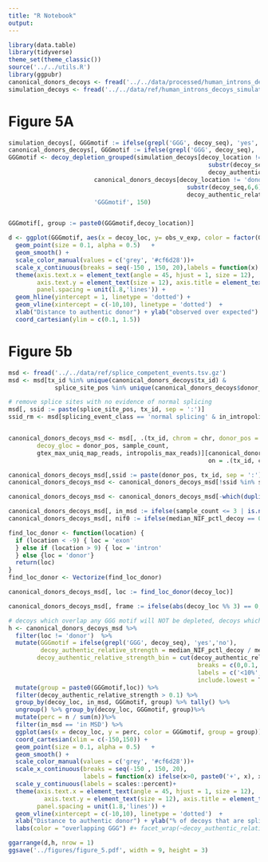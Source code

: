 ```yaml
---
title: "R Notebook"
output: 
---
```



```r
library(data.table)
library(tidyverse)
theme_set(theme_classic())
source('../../utils.R')
library(ggpubr)
canonical_donors_decoys <- fread('../../data/processed/human_introns_decoys.tsv.gz')
simulation_decoys <- fread('../../data/ref/human_introns_decoys_simulations.tsv.gz')

```

# Figure 5A
```r
simulation_decoys[, GGGmotif := ifelse(grepl('GGG', decoy_seq), 'yes','no')]
canonical_donors_decoys[, GGGmotif := ifelse(grepl('GGG', decoy_seq), 'yes','no')]
GGGmotif <- decoy_depletion_grouped(simulation_decoys[decoy_location != 'donor' & 
                                                        substr(decoy_seq,6,6) == 'T' &
                                                        decoy_authentic_relative_strength > 0.1], 
                        canonical_donors_decoys[decoy_location != 'donor' & 
                                                  substr(decoy_seq,6,6) == 'T' & 
                                                  decoy_authentic_relative_strength > 0.1], 
                        'GGGmotif', 150)


GGGmotif[, group := paste0(GGGmotif,decoy_location)]

d <- ggplot(GGGmotif, aes(x = decoy_loc, y= obs_v_exp, color = factor(GGGmotif), group = group))  +
  geom_point(size = 0.1, alpha = 0.5)   + 
  geom_smooth() +
  scale_color_manual(values = c('grey', '#cf6d28'))+ 
  scale_x_continuous(breaks = seq(-150 , 150, 20),labels = function(x) ifelse(x>0, paste0('+', x), x), expand = c(0, 0)) +
  theme(axis.text.x = element_text(angle = 45, hjust = 1, size = 12),
        axis.text.y = element_text(size = 12), axis.title = element_text(size = 12), 
        panel.spacing = unit(1.8,'lines')) +
  geom_hline(yintercept = 1, linetype = 'dotted') +
  geom_vline(xintercept = c(-10,10), linetype = 'dotted')  + 
  xlab("Distance to authentic donor") + ylab("observed over expected")  + labs(color = "overlapping GGG") +
  coord_cartesian(ylim = c(0.1, 1.5))
```


# Figure 5b

```r
msd <- fread('../../data/ref/splice_competent_events.tsv.gz')
msd <- msd[tx_id %in% unique(canonical_donors_decoys$tx_id) & 
             splice_site_pos %in% unique(canonical_donors_decoys$donor_pos)]

# remove splice sites with no evidence of normal splicing
msd[, ssid := paste(splice_site_pos, tx_id, sep = ':')]
ssid_rm <- msd[splicing_event_class == 'normal splicing' & in_intropolis == F & in_gtex == F, ssid]


canonical_donors_decoys_msd <- msd[, .(tx_id, chrom = chr, donor_pos = splice_site_pos, 
        decoy_gloc = donor_pos, sample_count, 
        gtex_max_uniq_map_reads, intropolis_max_reads)][canonical_donors_decoys, 
                                                        on = .(tx_id, chrom, donor_pos, decoy_gloc)]

canonical_donors_decoys_msd[,ssid := paste(donor_pos, tx_id, sep = ':')]
canonical_donors_decoys_msd <- canonical_donors_decoys_msd[!ssid %in% ssid_rm]

canonical_donors_decoys_msd <- canonical_donors_decoys_msd[-which(duplicated(canonical_donors_decoys_msd[, .(tx_id, chrom, donor_pos, decoy_gloc)]) == T),]

canonical_donors_decoys_msd[, in_msd := ifelse(sample_count <= 3 | is.na(sample_count), 'not in MSD', 'in MSD')]
canonical_donors_decoys_msd[, nif0 := ifelse(median_NIF_pctl_decoy == 0, 'NIF=0', 'NIF>0')]
```

      
```r

find_loc_donor <- function(location) {
  if (location < -9) { loc = 'exon'
  } else if (location > 9) { loc = 'intron'
  } else {loc = 'donor'}
  return(loc)
}
find_loc_donor <- Vectorize(find_loc_donor)

canonical_donors_decoys_msd[, loc := find_loc_donor(decoy_loc)]

canonical_donors_decoys_msd[, frame := ifelse(abs(decoy_loc %% 3) == 0, 'in-frame', 'out of frame')]
```


```r
# decoys which overlap any GGG motif will NOT be depleted, decoys which do not overlap any GGG motif WILL be depleted
h <- canonical_donors_decoys_msd %>%
  filter(loc != 'donor')  %>%
  mutate(GGGmotif = ifelse(grepl('GGG', decoy_seq), 'yes','no'),
         decoy_authentic_relative_strength = median_NIF_pctl_decoy / median_NIF_pctl,
        decoy_authentic_relative_strength_bin = cut(decoy_authentic_relative_strength, 
                                                     breaks = c(0,0.1, 0.5, 0.9, max_val),
                                                     labels = c('<10%','10-50%', '50-90%', '>=90%'),
                                                     include.lowest = T)) %>%
  mutate(group = paste0(GGGmotif,loc)) %>%
  filter(decoy_authentic_relative_strength > 0.1) %>%
  group_by(decoy_loc, in_msd, GGGmotif, group) %>% tally() %>% 
  ungroup() %>% group_by(decoy_loc, GGGmotif, group)%>% 
  mutate(perc = n / sum(n))%>%
  filter(in_msd == 'in MSD') %>%
  ggplot(aes(x = decoy_loc, y = perc, color = GGGmotif, group = group))+
  coord_cartesian(xlim = c(-150,150)) +
  geom_point(size = 0.1, alpha = 0.5)   + 
  geom_smooth() +
  scale_color_manual(values = c('grey', '#cf6d28'))+ 
  scale_x_continuous(breaks = seq(-150 , 150, 20), 
                     labels = function(x) ifelse(x>0, paste0('+', x), x), expand = c(0, 0)) +
  scale_y_continuous(labels = scales::percent)+ 
  theme(axis.text.x = element_text(angle = 45, hjust = 1, size = 12),
          axis.text.y = element_text(size = 12), axis.title = element_text(size = 12), 
        panel.spacing = unit(1.8,'lines')) +
  geom_vline(xintercept = c(-10,10), linetype = 'dotted')  + 
  xlab("Distance to authentic donor") + ylab("% of decoys that are splice-competent")  +
  labs(color = "overlapping GGG") #+ facet_wrap(~decoy_authentic_relative_strength_bin, scales = 'free_y')

```


```r
ggarrange(d,h, nrow = 1)
ggsave('../figures/figure_5.pdf', width = 9, height = 3)
```
